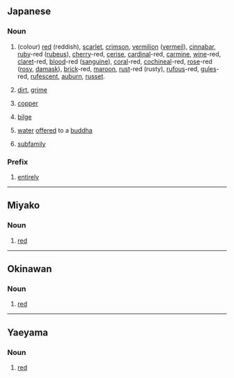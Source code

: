 {{also|あが}}
==Japanese==

===Noun===
{{ja-noun|アカ}}

# {{ja-def|赤|朱|紅|緋}} (colour) [[red]] (reddish), [[scarlet]], [[crimson]], [[vermilion]] ([[vermeil]]), [[cinnabar]], [[ruby]]-red ([[rubeus]]), [[cherry]]-red, [[cerise]], [[cardinal]]-red, [[carmine]], [[wine]]-red, [[claret]]-red, [[blood]]-red ([[sanguine]]), [[coral]]-red, [[cochineal]]-red, [[rose]]-red ([[rosy]], [[damask]]), [[brick]]-red, [[maroon]], [[rust]]-red (rusty), [[rufous]]-red, [[gules]]-red, [[rufescent]], [[auburn]], [[russet]].
# {{ja-def|垢}} [[dirt]], [[grime]]
# {{ja-def|銅}} [[copper]]
# {{ja-def|淦}} [[bilge]]
# {{ja-def|閼伽}} [[water]] [[offer]]ed to a [[buddha]]
# {{ja-def|亜科}} [[subfamily]]

===Prefix===
{{ja-pos|prefix}}

# {{ja-def|赤}} [[entirely]]

----

==Miyako==

===Noun===
{{head|mvi|noun|romaji|aka}}

# {{mvi-def|赤}} [[red]]

----

==Okinawan==

===Noun===
{{head|ryu|noun|romaji|aka}}

# {{ryu-def|赤}} [[red]]

----

==Yaeyama==

===Noun===
{{head|rys|noun|romaji|aka}}

# {{rys-def|赤}} [[red]]